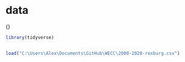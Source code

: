 # data

{}
```r
library(tidyverse)
```

```r
```

```r
load("C:\Users\Alex\Documents\GitHub\WECC\2000-2020-rexburg.csv")
```


